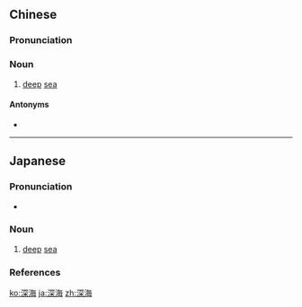 ==Chinese==
{{zh-forms}}

===Pronunciation===
{{zh-pron
|m=shēnhǎi
|c=sam1 hoi2
|h=pfs=chhṳ̂m-hói
|cat=n
}}

===Noun===
{{zh-noun}}

# [[deep]] [[sea]]

====Antonyms====
* {{zh-l|淺海}}

----

==Japanese==
{{ja-kanjitab|しん|かい|yomi=on}}

===Pronunciation===
* {{ja-pron|しんかい|acc=0|acc_ref=NHK}}

===Noun===
{{ja-noun|しんかい}}

# [[deep]] [[sea]]

===References===
<references/>

[[ko:深海]]
[[ja:深海]]
[[zh:深海]]